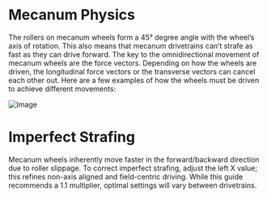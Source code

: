 # Mecanum Physics

The rollers on mecanum wheels form a 45° degree angle with the wheel’s axis of rotation. This also means that mecanum drivetrains can’t strafe as fast as they can drive forward. The key to the omnidirectional movement of mecanum wheels are the force vectors. Depending on how the wheels are driven, the longitudinal force vectors or the transverse vectors can cancel each other out. Here are a few examples of how the wheels must be driven to achieve different movements:

![Image](/assets/mecanumDirections.png)

# Imperfect Strafing

Mecanum wheels inherently move faster in the forward/backward direction due to roller slippage. To correct imperfect strafing, adjust the left X value; this refines non-axis aligned and field-centric driving. While this guide recommends a 1.1 multiplier, optimal settings will vary between drivetrains.